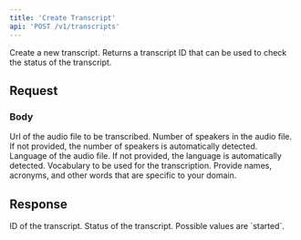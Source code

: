 ```yaml
---
title: 'Create Transcript'
api: 'POST /v1/transcripts'
---
```


Create a new transcript. Returns a transcript ID that can be used to check the status of the transcript.

## Request
### Body

<ParamField body="url" type="string"  required>
    Url of the audio file to be transcribed.
</ParamField>

<ParamField body="numSpeakers" type="integer">
    Number of speakers in the audio file. If not provided, the number of speakers is automatically detected.
</ParamField>

<ParamField body="language" type="string">
    Language of the audio file. If not provided, the language is automatically detected.
</ParamField>

<ParamField body="vocabulary" type="string">
    Vocabulary to be used for the transcription. Provide names, acronyms, and other words that are specific to your domain.
</ParamField>

## Response

<ResponseField name="transcriptId" type="string">
    ID of the transcript.
</ResponseField>

<ResponseField name="status" type="string">
    Status of the transcript. Possible values are `started`.
</ResponseField>


